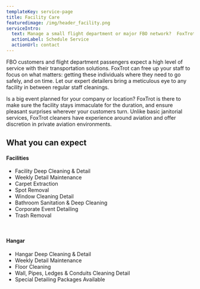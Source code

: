 ```yaml
---
templateKey: service-page
title: Facility Care
featuredimage: /img/header_facility.png
serviceIntro:
  text: Manage a small flight department or major FBO network?  FoxTrot can help.  Our world class staff screening procedure guarantees better results.
  actionLabel: Schedule Service
  actionUrl: contact
---
```


FBO customers and flight department passengers expect a high level of service with their transportation solutions. FoxTrot can free up your staff to focus on what matters: getting these individuals where they need to go safely, and on time. Let our expert detailers bring a meticulous eye to any facility in between regular staff cleanings.

Is a big event planned for your company or location? FoxTrot is there to make sure the facility stays immaculate for the duration, and ensure pleasant surprises wherever your customers turn. Unlike basic janitorial services, FoxTrot cleaners have experience around aviation and offer discretion in private aviation environments.

## What you can expect

#### Facilities
* Facility Deep Cleaning & Detail
* Weekly Detail Maintenance
* Carpet Extraction
* Spot Removal
* Window Cleaning Detail
* Bathroom Sanitation & Deep Cleaning
* Corporate Event Detailing
* Trash Removal

<br/>

#### Hangar
* Hangar Deep Cleaning & Detail
* Weekly Detail Maintenance
* Floor Cleaning
* Wall, Pipes, Ledges & Conduits Cleaning Detail
* Special Detailing Packages Available